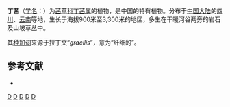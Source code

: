 {{Speciesbox 
| taxon = Trailliaedoxa gracilis
| authority =  W. W. Smith et Forrest, 1917
}}
'''丁茜'''（[[学名|学名]]：{{lang|la|''Trailliaedoxa gracilis''}}）为[[茜草科|茜草科]][[丁茜属|丁茜属]]的植物，是中国的特有植物。分布于[[中国大陆|中国大陆]]的[[四川|四川]]、[[云南|云南]]等地，生长于海拔900米至3,300米的地区，多生在干暖河谷两旁的岩石及山坡草丛中。

其[[种加词|种加词]]来源于拉丁文“''gracilis''”，意为“纤细的”。

== 参考文献 ==
<div class="references-small">
* {{cite web| url =http://www.bioinfo.cn/db05/KmzwSpecies.php?action=view&id=19800| title =丁茜| work =《中国高等植物数据库全库》| publisher =中国科学院微生物研究所| author =昆明植物研究所| accessdate =2009-02-19| deadurl =yes| archiveurl =https://web.archive.org/web/20160305070856/http://www.bioinfo.cn/db05/KmzwSpecies.php?action=view&id=19800| archivedate =2016-03-05}}
</div>
{{Taxonbar|from=Q10864392}}

[[Category:丁茜属|D]]
[[Category:中國特有植物|D]]
[[Category:云南植物|D]]
[[Category:四川植物|D]]
[[Category:1917年描述的植物|D]]